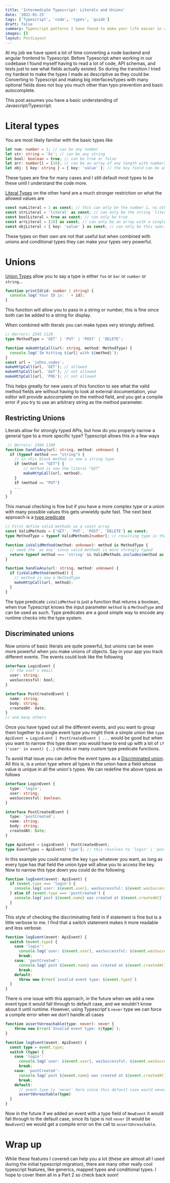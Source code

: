 ```yaml
---
title: 'Intermediate Typescript: Literals and Unions'
date: '2022-01-25'
tags: ['Typescript', 'code', 'types', 'guide']
draft: false
summary: Typescript patterns I have found to make your life easier in a big codebase
images: []
layout: PostLayout
---
```


<TOCInline toc={props.toc} asDisclosure />

At my job we have spent a lot of time converting a node backend and angular frontend to Typescript.
Before Typescript when working in our codebase I found myself having to read a lot of code, API schemas, and tests just to see what fields actually existed.
So during the transition I tried my hardest to make the types I made as descriptive as they could be.
Converting to Typescript and making big interfaces/types with many optional fields does not buy you much other than typo prevention and basic autocomplete.

This post assumes you have a basic understanding of Javascript/Typescript.

# Literal types

You are most likely familiar with the basic types like

```ts twoslash
let num: number = 1; // can be any number
let str: string = 'hi'; // can be any string
let bool: boolean = true; // can be true or false
let arr: number[] = [10]; // can be an array of any length with numbers
let obj: { key: string } = { key: 'value' }; // the key field can be any string
```

These types are fine for many cases and I still default most types to be these until I understand the code more.

[Literal Types](https://www.typescriptlang.org/docs/handbook/2/everyday-types.html#literal-types) on the other hand are a much stronger restriction on what the allowed values are

```ts twoslash
const numLiteral = 1 as const; // this can only be the number 1, no other number
const strLiteral = 'literal' as const; // can only be the string 'literal'
const boolLiteral = true as const; // can only be true
const arrLiteral = [10] as const; // can only be an array with a single element of 10
const objLiteral = { key: 'value' } as const; // can only be this specific object mapping
```

These types on their own are not that useful but when combined with unions and conditional types they can make your types very powerful.

# Unions

[Union Types](https://www.typescriptlang.org/docs/handbook/2/everyday-types.html#union-types) allow you to say a type is either
`foo` or `bar` or `number` or `string`...

```ts twoslash
function printId(id: number | string) {
  console.log('Your ID is: ' + id);
}
```

This function will allow you to pass in a string or number, this is fine since both can be added to a string for display.

When combined with literals you can make types very strongly defined.

```ts twoslash
// @errors: 2345 1128
type MethodType = 'GET' | 'PUT' | 'POST' | 'DELETE';

function makeHttpCall(url: string, method: MethodType) {
  console.log(`Im hitting ${url} with ${method}`);
}
const url = 'johns.codes';
makeHttpCall(url, 'GET'); // allowed
makeHttpCall(url, 'GeT'); // not allowed
makeHttpCall(url, 'POG'); // not allowed
```

This helps greatly for new users of this function to see what the valid method fields are without having to look at external documentation,
your editor will provide autocomplete on the method field, and you get a compile error if you try to use an arbitrary string as the method parameter.

## Restricting Unions

Literals allow for strongly typed APIs, but how do you properly narrow a general type to a more specific type? Typescript allows this in a few ways

```ts twoslash
 // @errors: 2304 1109
function handleAny(url: string, method: unknown) {
  if (typeof method === "string") {
    // in this block method is now a string type
    if (method == "GET") {
        // method is now the literal "GET"
        makeHttpCall(url, method);
    }
    if (method == "PUT")
    ...
  }
}
```

This manual checking is fine but if you have a more complex type or a union with many possible values this gets unwieldy quite fast.
The next best approach is a [type predicate](https://www.typescriptlang.org/docs/handbook/2/narrowing.html#using-type-predicates)

```ts twoslash
// First define valid methods as a const array
const ValidMethods = ['GET', 'PUT', 'POST', 'DELETE'] as const;
type MethodType = typeof ValidMethods[number]; // resulting type is the same as before

function isValidMethod(method: unknown): method is MethodType {
  // need the `as any` since valid methods is more strongly typed
  return typeof method === 'string' && ValidMethods.includes(method as any);
}

function handleAny(url: string, method: unknown) {
  if (isValidMethod(method)) {
    // method is now a MethodType
    makeHttpCall(url, method);
  }
}
```

The type predicate `isValidMethod` is just a function that returns a boolean,
when true Typescript knows the input parameter `method` is a `MethodType` and can be used as such.
Type predicates are a good simple way to encode any runtime checks into the type system.

## Discriminated unions

Now unions of basic literals are quite powerful, but unions can be even more powerful when you make unions of objects.
Say in your app you track different events. The events could look like the following

```ts twoslash
interface LoginEvent {
  // the user's email
  user: string;
  wasSuccessful: bool;
}

interface PostCreatedEvent {
  name: string;
  body: string;
  createdAt: date;
}
// and many others
```

Once you have typed out all the different events, and you want to group them together to a single event type
you might think a simple union like `type ApiEvent = LoginEvent | PostCreatedEvent | ...` would be good but
when you want to narrow this type down you would have to end up with a lot of `if ('user' in event) {..}` checks or many custom type predicate functions.

To avoid that issue you can define the event types as a [Discriminated union](https://www.typescriptlang.org/docs/handbook/2/narrowing.html#discriminated-unions).
All this is, is a union type where all types in the union have a field whose value is unique in all the union's types. We can redefine the above types as follows

```ts twoslash
interface LoginEvent {
  type: 'login';
  user: string;
  wasSuccessful: boolean;
}

interface PostCreatedEvent {
  type: 'postCreated';
  name: string;
  body: string;
  createdAt: Date;
}

type ApiEvent = LoginEvent | PostCreatedEvent;
type EventTypes = ApiEvent['type']; // this resolves to 'login' | 'postCreated'
```

In this example you could name the key `type` whatever you want, as long as every type has that field the union type will allow you to access the key.
Now to narrow this type down you could do the following

```ts twoslash
function logEvent(event: ApiEvent) {
  if (event.type === 'login') {
    console.log(`user: ${event.user}, wasSuccessful: ${event.wasSuccessful}`);
  } else if (event.type === 'postCreated') {
    console.log(`post ${event.name} was created at ${event.createdAt}`);
  }
}
```

This style of checking the discriminating field in if statement is fine but is a little verbose to me.
I find that a switch statement makes it more readable and less verbose.

```ts twoslash
function logEvent(event: ApiEvent) {
  switch (event.type) {
    case 'login':
      console.log(`user: ${event.user}, wasSuccessful: ${event.wasSuccessful}`)
      break;
    case: 'postCreated':
      console.log(`post ${event.name} was created at ${event.createdAt}`)
      break;
    default:
      throw new Error(`invalid event type: ${event.type}`)
  }
}
```

There is one issue with this approach, in the future when we add a new event type it would fall through to default case, and we wouldn't know about it until runtime.
However, using Typescript's `never` type we can force a compile error when we don't handle all cases

```ts twoslash
function assertUnreachable(type: never): never {
    throw new Error(`Invalid event type: ${type}`);
}

function logEvent(event: ApiEvent) {
  const type = event.type;
  switch (type) {
    case 'login':
      console.log(`user: ${event.user}, wasSuccessful: ${event.wasSuccessful}`)
      break;
    case: 'postCreated':
      console.log(`post ${event.name} was created at ${event.createdAt}`)
      break;
    default:
      // event.type is `never` here since this default case would never be hit since all possible cases are handled
      assertUnreachable(type)
  }
}
```

Now in the future if we added an event with a type field of `NewEvent` it would fall through to the default case,
since its type is not `never` (it would be `NewEvent`) we would get a compile error on the call to `assertUnreachable`.

# Wrap up

While these features I covered can help you a lot (these are almost all I used during the initial typescript migration),
there are many other really cool typescript features, like generics, mapped types and conditional types.
I hope to cover them all in a Part 2 so check back soon!
